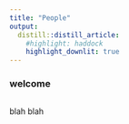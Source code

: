 ```yaml
---
title: "People"
output: 
  distill::distill_article:  
    #highlight: haddock
    highlight_downlit: true
---
```


```{=html}
<style> 
  distill-site-header {
    background-color: red;
  }
</style>
```
### welcome 

::: floatting
```r

```

blah blah 
:::